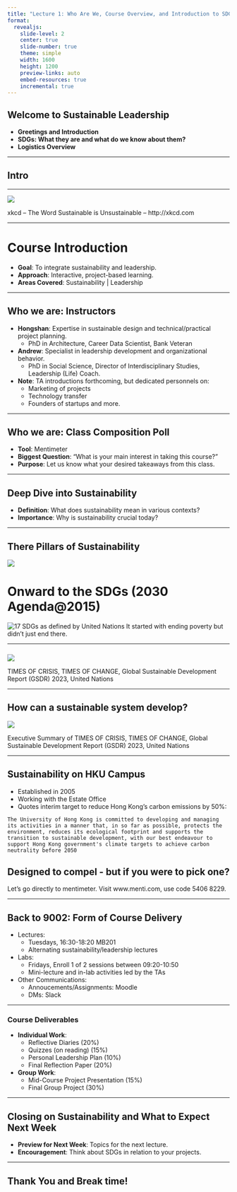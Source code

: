 ```yaml
---
title: "Lecture 1: Who Are We, Course Overview, and Introduction to SDGs"
format: 
  revealjs:
    slide-level: 2
    center: true
    slide-number: true
    theme: simple
    width: 1600
    height: 1200
    preview-links: auto
    embed-resources: true
    incremental: true
---
```


## Welcome to Sustainable Leadership

- **Greetings and Introduction**
- **SDGs: What they are and what do we know about them?**
- **Logistics Overview**

---

## Intro

---

![](https://www.comicsenglish.com/wp-content/uploads/2013/06/xkcd_the_word_sustainable_is_unsustainable.png)


::: footer

xkcd – The Word Sustainable is Unsustainable – http://xkcd.com

:::

---


# Course Introduction

- **Goal**: To integrate sustainability and leadership.
- **Approach**: Interactive, project-based learning.
- **Areas Covered**: Sustainability | Leadership 


---

## Who we are: Instructors

- **Hongshan**: Expertise in sustainable design and technical/practical project planning.
  - PhD in Architecture, Career Data Scientist, Bank Veteran
- **Andrew**: Specialist in leadership development and organizational behavior.
  - PhD in Social Science, Director of Interdisciplinary Studies, Leadership (Life) Coach.
- **Note**: TA introductions forthcoming, but dedicated personnels on:
  - Marketing of projects
  - Technology transfer
  - Founders of startups and more.


---

## Who we are: Class Composition Poll

- **Tool**: Mentimeter
- **Biggest Question**: "What is your main interest in taking this course?"
- **Purpose**: Let us know what your desired takeaways from this class.

---

## Deep Dive into Sustainability

- **Definition**: What does sustainability mean in various contexts?
- **Importance**: Why is sustainability crucial today?

---

## There Pillars of Sustainability

![](asset/threepillars.png)


# Onward to the SDGs (2030 Agenda@2015)

![17 SDGs as defined by United Nations](asset/SDGs17.png)
It started with ending poverty but didn't just end there.


---

### 

![ ](asset/SDGStatus.png)

::: footer
TIMES OF CRISIS, TIMES OF CHANGE, Global Sustainable Development Report (GSDR) 2023, United Nations
:::

---

## How can a sustainable system develop?

![](asset/transformation3.png)

::: footer
Executive Summary of TIMES OF CRISIS, TIMES OF CHANGE, Global Sustainable Development Report (GSDR) 2023, United Nations
:::

---

## Sustainability on HKU Campus
- Established in 2005
- Working with the Estate Office
- Quotes interim target to reduce Hong Kong’s carbon emissions by 50%:

```The University of Hong Kong is committed to developing and managing its activities in a manner that, in so far as possible, protects the environment, reduces its ecological footprint and supports the transition to sustainable development, with our best endeavour to support Hong Kong government's climate targets to achieve carbon neutrality before 2050```



## Designed to compel - but if you were to pick one?

Let's go directly to mentimeter.
Visit www.menti.com, use code 5406 8229.

---

## Back to 9002: Form of Course Delivery
- Lectures:
  - Tuesdays, 16:30-18:20 MB201
  - Alternating sustainability/leadership lectures 
- Labs:
  - Fridays, Enroll 1 of 2 sessions between 09:20-10:50
  - Mini-lecture and in-lab activities led by the TAs
- Other Communications:
  - Annoucements/Assignments: Moodle
  - DMs: Slack

---

### Course Deliverables

- **Individual Work**:
  - Reflective Diaries (20%)
  - Quizzes (on reading) (15%)
  - Personal Leadership Plan (10%)
  - Final Reflection Paper (20%)

- **Group Work**:
  - Mid-Course Project Presentation (15%)
  - Final Group Project (30%)

---

## Closing on Sustainability and What to Expect Next Week

- **Preview for Next Week**: Topics for the next lecture.
- **Encouragement**: Think about SDGs in relation to your projects.

---

## Thank You and Break time!
